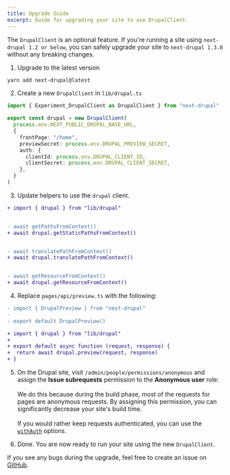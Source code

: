 ```yaml
---
title: Upgrade Guide
excerpt: Guide for upgrading your site to use DrupalClient.
---
```


<Callout icon="⚠️">

The `DrupalClient` is an optional feature. If you're running a site using `next-drupal 1.2 or below`, you can safely upgrade your site to `next-drupal 1.3.0` without any breaking changes.

</Callout>

1. Upgrade to the latest version

```sh
yarn add next-drupal@latest
```

2. Create a new `DrupalClient` in `lib/drupal.ts`

```ts title=lib/drupal.ts
import { Experiment_DrupalClient as DrupalClient } from "next-drupal"

export const drupal = new DrupalClient(
  process.env.NEXT_PUBLIC_DRUPAL_BASE_URL,
  {
    frontPage: "/home",
    previewSecret: process.env.DRUPAL_PREVIEW_SECRET,
    auth: {
      clientId: process.env.DRUPAL_CLIENT_ID,
      clientSecret: process.env.DRUPAL_CLIENT_SECRET,
    },
  }
)
```

3. Update helpers to use the `drupal` client.

```diff
+ import { drupal } from "lib/drupal"


- await getPathsFromContext()
+ await drupal.getStaticPathsFromContext()


- await translatePathFromContext()
+ await drupal.translatePathFromContext()


- await getResourceFromContext()
+ await drupal.getResourceFromContext()
```

4. Replace `pages/api/preview.ts` with the following:

```diff
- import { DrupalPreview } from "next-drupal"
-
- export default DrupalPreview()

+ import { drupal } from "lib/drupal"
+
+ export default async function (request, response) {
+  return await drupal.preview(request, response)
+ }
```

5. On the Drupal site, visit `/admin/people/permissions/anonymous` and assign the **Issue subrequests** permission to the **Anonymous user** role: <br /><br />
   We do this because during the build phase, most of the requests for pages are anonymous requests. By assigning this permission, you can significantly decrease your site's build time. <br /><br />
   If you would rather keep requests authenticated, you can use the [`withAuth`](/docs/client/configuration#withauth) options.

6. Done. You are now ready to run your site using the new `DrupalClient`.

If you see any bugs during the upgrade, feel free to create an issue on [GitHub](https://github.com/chapter-three/next-drupal).
